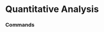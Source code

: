 # Quantitative Analysis




### Commands
<ul className="grid grid-cols-1 md:grid-cols-2 lg:grid-cols-3 xl:grid-cols-4 gap-4 -ml-6">
<ReferenceCard
    title="Acf"
    description="Auto-Correlation and Partial Auto-Correlation Functions for diff and diff diff stock data"
    url="/terminal/reference/stocks/qa/acf"
    command
/>
<ReferenceCard
    title="Beta"
    description="Displays a scatter plot demonstrating the beta of two stocks or ETFs."
    url="/terminal/reference/stocks/qa/beta"
    command
/>
<ReferenceCard
    title="Bw"
    description="Box and Whisker plot"
    url="/terminal/reference/stocks/qa/bw"
    command
/>
<ReferenceCard
    title="Capm"
    description="Provides detailed information about a stock's risk compared to the market risk."
    url="/terminal/reference/stocks/qa/capm"
    command
/>
<ReferenceCard
    title="Cdf"
    description="Cumulative distribution function"
    url="/terminal/reference/stocks/qa/cdf"
    command
/>
<ReferenceCard
    title="Cusum"
    description="Cumulative sum algorithm (CUSUM) to detect abrupt changes in data"
    url="/terminal/reference/stocks/qa/cusum"
    command
/>
<ReferenceCard
    title="Decompose"
    description="Decompose time series as: - Additive Time Series = Level + CyclicTrend + Residual + Seasonality - Multiplicative..."
    url="/terminal/reference/stocks/qa/decompose"
    command
/>
<ReferenceCard
    title="Es"
    description="Provides Expected Shortfall (short: ES) of the selected stock."
    url="/terminal/reference/stocks/qa/es"
    command
/>
<ReferenceCard
    title="Hist"
    description="Histogram with density and rug"
    url="/terminal/reference/stocks/qa/hist"
    command
/>
<ReferenceCard
    title="Kurtosis"
    description="Kurtosis is a measure of the 'tailedness' of the probability distribution of a real-valued random variable. Like..."
    url="/terminal/reference/stocks/qa/kurtosis"
    command
/>
<ReferenceCard
    title="Line"
    description="Show line plot of selected data or highlight specific datetimes."
    url="/terminal/reference/stocks/qa/line"
    command
/>
<ReferenceCard
    title="Load"
    description="Load stock ticker to perform analysis on. When the data source is yf, an Indian ticker can be loaded by using..."
    url="/terminal/reference/stocks/qa/load"
    command
/>
<ReferenceCard
    title="Normality"
    description="Normality tests"
    url="/terminal/reference/stocks/qa/normality"
    command
/>
<ReferenceCard
    title="Om"
    description="Provides omega ratio of the selected stock."
    url="/terminal/reference/stocks/qa/om"
    command
/>
<ReferenceCard
    title="Pick"
    description="Change target variable"
    url="/terminal/reference/stocks/qa/pick"
    command
/>
<ReferenceCard
    title="Qqplot"
    description="Display QQ plot vs normal quantiles"
    url="/terminal/reference/stocks/qa/qqplot"
    command
/>
<ReferenceCard
    title="Quantile"
    description="The quantiles are values which divide the distribution such that there is a given proportion of observations..."
    url="/terminal/reference/stocks/qa/quantile"
    command
/>
<ReferenceCard
    title="Raw"
    description="Print raw data to console"
    url="/terminal/reference/stocks/qa/raw"
    command
/>
<ReferenceCard
    title="Rolling"
    description="Rolling mean and std deviation"
    url="/terminal/reference/stocks/qa/rolling"
    command
/>
<ReferenceCard
    title="Sh"
    description="Provides the sharpe ratio of the selected stock."
    url="/terminal/reference/stocks/qa/sh"
    command
/>
<ReferenceCard
    title="Skew"
    description="Skewness is a measure of asymmetry or distortion of symmetric distribution. It measures the deviation of the..."
    url="/terminal/reference/stocks/qa/skew"
    command
/>
<ReferenceCard
    title="So"
    description="Provides the sortino ratio of the selected stock."
    url="/terminal/reference/stocks/qa/so"
    command
/>
<ReferenceCard
    title="Spread"
    description="Shows rolling spread measurement"
    url="/terminal/reference/stocks/qa/spread"
    command
/>
<ReferenceCard
    title="Summary"
    description="Summary statistics"
    url="/terminal/reference/stocks/qa/summary"
    command
/>
<ReferenceCard
    title="Unitroot"
    description="Unit root test / stationarity (ADF, KPSS)"
    url="/terminal/reference/stocks/qa/unitroot"
    command
/>
<ReferenceCard
    title="Var"
    description="Provides value at risk (short: VaR) of the selected stock."
    url="/terminal/reference/stocks/qa/var"
    command
/>
</ul>
